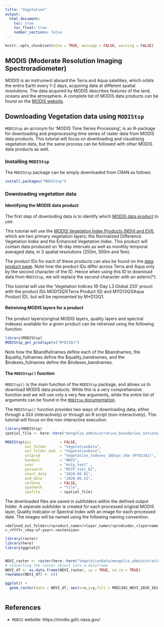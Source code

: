 ```yaml
---
title: "Vegetation"
output:
  html_document:
    toc: true
    toc_float: true
    number_sections: false
---
```


```r
knitr::opts_chunk$set(echo = TRUE, message = FALSE, warning = FALSE)
```

## MODIS (Moderate Resolution Imaging Spectroradiometer)

MODIS is an instrument aboard the Terra and Aqua satellites, which orbits the entire Earth every 1-2 days, acquiring data at different spatial resolutions. The data acquired by MODIS describes features of the land, oceans and the atmosphere. A complete list of MODIS data products can be found on the [MODIS website](https://modis.gsfc.nasa.gov/data/dataprod/).

## Downloading Vegetation data using `MODIStsp`

`MODIStsp` an acronym for 'MODIS Time Series Processing', is an R-package for downloading and preprocessing time series of raster data from MODIS data products. This tutorial will focus on downloading and visualising vegetation data, but the same process can be followed with other MODIS data products as well.

### Installing `MODIStsp`

The `MODIStsp` package can be simply downloaded from CRAN as follows

```r
install.packages("MODIStsp")
```

### Downloading vegetation data

#### Identifying the MODIS data product

The first step of downloding data is to identify which [MODIS data product](https://modis.gsfc.nasa.gov/data/dataprod/) to use.

This tutorial will use the [MODIS Vegetation Index Products (NDVI and EVI)](https://modis.gsfc.nasa.gov/data/dataprod/mod13.php), which are two primary vegetation layers; the Normalized Difference Vegetation Index and the Enhanced Vegetation Index. This product will contain data produced on 16-day intervals as well as monthly temporal averaged data, in 3 spatial resolutions (250m, 500m and 1km).

The product IDs for each of these products can also be found on the  [data product page](https://modis.gsfc.nasa.gov/data/dataprod/mod13.php). Note how the product IDs differ across Terra and Aqua only by the second character of the ID. Hence when using this ID to download data from `MODIStsp`, we will replace the second character with an asterix(\*). 

This tutorial will use the 'Vegetation Indices 16-Day L3 Global 250' prouct with the product IDs MOD13Q1(Terra Product ID) and MYD13Q1(Aqua Product ID), but will be represented by M\*D13Q1.

#### Retreiving MODIS layers for a product

The product layers(original MODIS layers, quality layers and spectral indexes) available for a given product can be retreived using the following function.

```r
library(MODIStsp)
MODIStsp_get_prodlayers("M*D13Q1")
```

Note how the \$bandfullnames define each of the \$bandnames, the \$quality_fullnames define the \$quality_bandnames, and the \$indexes_fullnames define the \$indexes_bandnames.

#### The `MODIStsp()` function

`MODItsp()` is the main function of the `MODIStsp` package, and allows us to download MODIS data products. While this is a very comprehensive function and we will use only a very few arguments, while the entire list of arguments can be found in the [`MODItsp` documentation](https://docs.ropensci.org/MODIStsp/reference/MODIStsp.html).

The `MODIStsp()` function provides two ways of downloading data; either through a GUI (interactively) or through an R script (non-interactively). This tutorial will focus on the non-interactive execution.

```r
library(MODIStsp)
spatial_file <- here::here("mongolia_administrative_boundaries_national_polygon/mongolia_administrative_boundaries_national_polygon.shp")

MODIStsp(gui             = FALSE,
         out_folder      = "VegetationData",
         out_folder_mod  = "VegetationData",
         selprod         = "Vegetation_Indexes_16Days_1Km (M*D13A2)",
         bandsel         = "NDVI", 
         user            = "mstp_test" ,
         password        = "MSTP_test_01",
         start_date      = "2020.06.01", 
         end_date        = "2020.06.15", 
         verbose         = FALSE,
         spatmeth        = "file",
         spafile         = spatial_file)

```

The downloaded files are saved in subfolders within the defined output folder. A seperate subfolder is created for each processed original MODIS layer, Quality Indicator or Spectral Index with an image for each processed date. The images will be named using the following naming convention.

`<defined_out_folder>/<product_name>/<layer_name>/<prodcode>_<layername>_<YYYY>_<day-of-year>.<extension>`

```r
library(raster)
library(here)
library(ggplot2)


NDVI_raster <- raster(here::here("VegetationData/mongolia_administrative_boundaries_national_polygon/VI_16Days_1Km_v6/NDVI/MOD13A2_NDVI_2020_161.tif"))
# Converting the raster object into a dataframe
NDVI_df <- as.data.frame(NDVI_raster, xy = TRUE, na.rm = TRUE)
rownames(NDVI_df) <- c()

ggplot() +
  geom_raster(data = NDVI_df, aes(x=x,y=y,fill = MOD13A2_NDVI_2020_161))
  
```

## References

- `MODIS` website: https://modis.gsfc.nasa.gov/
